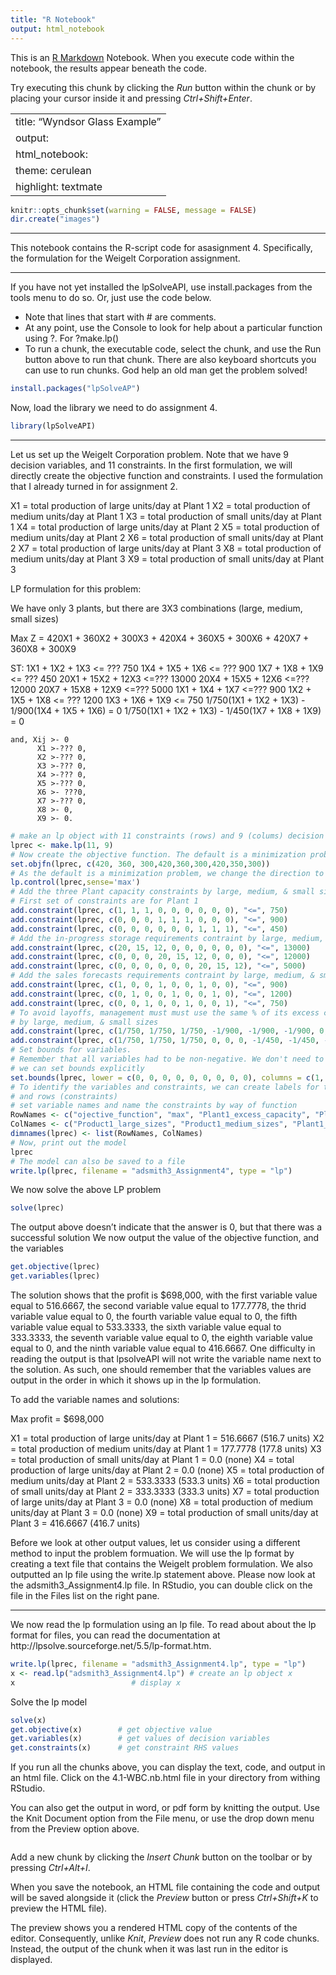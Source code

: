 ---
title: "R Notebook"
output: html_notebook
---

This is an [R Markdown](http://rmarkdown.rstudio.com) Notebook. When you execute code within the notebook, the results appear beneath the code. 

Try executing this chunk by clicking the *Run* button within the chunk or by placing your cursor inside it and pressing *Ctrl+Shift+Enter*. 

---
title: "Wyndsor Glass Example"
output: 
  html_notebook: 
    theme: cerulean
    highlight: textmate
---

```{r setup, include=FALSE}
knitr::opts_chunk$set(warning = FALSE, message = FALSE)
dir.create("images")
```

***

This notebook contains the R-script code for asasignment 4. Specifically, the formulation for the Weigelt Corporation assignment.

***

If you have not yet installed the lpSolveAPI, use install.packages from the tools menu to do so. Or, just use the code below.

* Note that lines that start with # are comments. 
* At any point, use the Console to look for help about a particular function using ?. For ?make.lp() 
* To run a chunk, the executable code, select the chunk, and use the Run button above to run that chunk. There are also keyboard shortcuts you can use to run chunks.
God help an old man get the problem solved!

```{r}
install.packages("lpSolveAP")
```

Now, load the library we need to do assignment 4.
```{r}
library(lpSolveAPI)
```

***
Let us set up the Weigelt Corporation problem. Note that we have 9 decision variables, and 11 constraints.
In the first formulation, we will directly create the objective function and constraints.
I used the formulation that I already turned in for assignment 2.

X1 = total production of large units/day at Plant 1
X2 = total production of medium units/day at Plant 1
X3 = total production of small units/day at Plant 1
X4 = total production of large units/day at Plant 2 
X5 = total production of medium units/day at Plant 2
X6 = total production of small units/day at Plant 2
X7 = total production of large units/day at Plant 3 
X8 = total production of medium units/day at Plant 3
X9 = total production of small units/day at Plant 3

LP formulation for this problem:

We have only 3 plants, but there are 3X3 combinations (large, medium, small sizes)

Max Z = 420X1 + 360X2 + 300X3 + 420X4 + 360X5 + 300X6 + 420X7 + 360X8 + 300X9

ST:
		                        1X1 + 1X2 + 1X3  <= ???  750
                            1X4 + 1X5 + 1X6  <= ???  900
                            1X7 + 1X8 + 1X9  <= ???  450
                            20X1 + 15X2 + 12X3  <=???  13000
                            20X4 + 15X5 + 12X6  <=???  12000
                            20X7 + 15X8 + 12X9  <=???  5000
                            1X1 + 1X4 + 1X7  <=???  900
                            1X2 + 1X5 + 1X8  <= ??? 1200
                            1X3 + 1X6 + 1X9  <=  750
                            1/750(1X1 + 1X2 + 1X3) -  1/900(1X4 + 1X5 + 1X6) = 0
                            1/750(1X1 + 1X2 + 1X3) -  1/450(1X7 + 1X8 + 1X9) = 0

    and, Xij >- 0
          X1 >-??? 0,
          X2 >-??? 0,
          X3 >-??? 0,
          X4 >-??? 0,
          X5 >-??? 0,
          X6 >- ???0, 
          X7 >-??? 0,
          X8 >- 0,
          X9 >- 0.

```{r}
# make an lp object with 11 constraints (rows) and 9 (colums) decision variables
lprec <- make.lp(11, 9)
# Now create the objective function. The default is a minimization problem. 
set.objfn(lprec, c(420, 360, 300,420,360,300,420,350,300))
# As the default is a minimization problem, we change the direction to set maximization
lp.control(lprec,sense='max')
# Add the three Plant capacity constraints by large, medium, & small sizes
# First set of constraints are for Plant 1
add.constraint(lprec, c(1, 1, 1, 0, 0, 0, 0, 0, 0), "<=", 750)
add.constraint(lprec, c(0, 0, 0, 1, 1, 1, 0, 0, 0), "<=", 900)
add.constraint(lprec, c(0, 0, 0, 0, 0, 0, 1, 1, 1), "<=", 450)
# Add the in-progress storage requirements contraint by large, medium, & small sizes
add.constraint(lprec, c(20, 15, 12, 0, 0, 0, 0, 0, 0), "<=", 13000)
add.constraint(lprec, c(0, 0, 0, 20, 15, 12, 0, 0, 0), "<=", 12000)
add.constraint(lprec, c(0, 0, 0, 0, 0, 0, 20, 15, 12), "<=", 5000)
# Add the sales forecasts requirements contraint by large, medium, & small sizes
add.constraint(lprec, c(1, 0, 0, 1, 0, 0, 1, 0, 0), "<=", 900)
add.constraint(lprec, c(0, 1, 0, 0, 1, 0, 0, 1, 0), "<=", 1200)
add.constraint(lprec, c(0, 0, 1, 0, 0, 1, 0, 0, 1), "<=", 750)
# To avoid layoffs, management must must use the same % of its excess capacity
# by large, medium, & small sizes
add.constraint(lprec, c(1/750, 1/750, 1/750, -1/900, -1/900, -1/900, 0, 0, 0), "<=", 0)
add.constraint(lprec, c(1/750, 1/750, 1/750, 0, 0, 0, -1/450, -1/450, -1/450), "<=", 0)
# Set bounds for variables.
# Remember that all variables had to be non-negative. We don't need to to do it here, as that is the default,
# we can set bounds explicitly
set.bounds(lprec, lower = c(0, 0, 0, 0, 0, 0, 0, 0, 0), columns = c(1, 2, 3, 4, 5, 6, 7, 8, 9)) #Not really needed but I will do it anyway.
# To identify the variables and constraints, we can create labels for the columns (variables)
# and rows (constraints)
# set variable names and name the constraints by way of function
RowNames <- c("ojective_function", "max", "Plant1_excess_capacity", "Plant2_excess_capacity", "Plant3_excess_capacity","Plant1_in-progess_storage", "Plant2_in-progress_storage", "Plant3_excess_storage", "Plant1_sales_forecast", "Plant2_sales_forecast", "Plant3_sales_forecast", "Layoff_prevention_Plant1_&_Plant2", "Layoff_prevention_Plant_1_&_Plant3", "non-negativity_constraint", "non-negativity_constraint", "non-negativity_constraint", "non-negativity_constraint", "non-negativity_constraint", "non-negativity_constraint", "non-negativity_constraint", "non-negativity_constraint", "non-negativity_constraint")
ColNames <- c("Product1_large_sizes", "Product1_medium_sizes", "Plant1_small_sizes", "Plant2_large_sizes", "Plant2_medium sizes", "Plant2_small_sizes", "Plant3_large_sizes", "Plant_3_medium_sizes", "Plant3_small_sizes")
dimnames(lprec) <- list(RowNames, ColNames)
# Now, print out the model
lprec
# The model can also be saved to a file
write.lp(lprec, filename = "adsmith3_Assignment4", type = "lp")
```

We now solve the above LP problem
```{r}
solve(lprec)
```

The output above doesn't indicate that the answer is 0, but that there was a successful solution
We now output the value of the objective function, and the variables
```{r}
get.objective(lprec)
get.variables(lprec)
```

The solution shows that the profit is $698,000, with the first variable value equal to 516.6667, the second variable value equal to 177.7778, the thrid variable value equal to 0, the fourth variable value equal to 0, the fifth variable value equal to 533.3333, the sixth variable value equal to 333.3333, the seventh variable value equal to 0, the eighth variable value equal to 0, and the ninth variable value equal to 416.6667.
One difficulty in reading the output is that lpsolveAPI will not write the variable name next to the solution. As such, one should remember that the variables values are output in the order in which it shows up in the lp formulation. 

To add the variable names and solutions:

Max profit = $698,000

X1 = total production of large units/day at Plant 1 = 516.6667 (516.7 units)
X2 = total production of medium units/day at Plant 1 = 177.7778 (177.8 units)
X3 = total production of small units/day at Plant 1 = 0.0 (none)
X4 = total production of large units/day at Plant 2 = 0.0  (none)
X5 = total production of medium units/day at Plant 2 = 533.3333 (533.3 units)
X6 = total production of small units/day at Plant 2 = 333.3333 (333.3 units)
X7 = total production of large units/day at Plant 3  = 0.0 (none)
X8 = total production of medium units/day at Plant 3 = 0.0 (none)
X9 = total production of small units/day at Plant 3 = 416.6667 (416.7 units)






Before we look at other output values, let us consider using a different method to input the problem formuation. We will use the lp format by creating a text file that contains the Weigelt problem formulation. We also outputted an lp file using the write.lp statement above.
Please now look at the adsmith3_Assignment4.lp file. In RStudio, you can double click on the file in the Files list on the right pane.

***

We now read the lp formulation using an lp file. To read about about the lp format for files, you can read the documentation at http://lpsolve.sourceforge.net/5.5/lp-format.htm. 
```{r}
write.lp(lprec, filename = "adsmith3_Assignment4.lp", type = "lp")
x <- read.lp("adsmith3_Assignment4.lp") # create an lp object x
x                          # display x
```

Solve the lp model
```{r}
solve(x)
get.objective(x)        # get objective value
get.variables(x)        # get values of decision variables
get.constraints(x)      # get constraint RHS values
```

If you run all the chunks above, you can display the text, code, and output in an html file. Click on the 4.1-WBC.nb.html file in your directory from withing RStudio.

You can also get the output in word, or pdf form by knitting the output. Use the Knit Document option from the File menu, or use the drop down menu from the Preview option above. 

```{r}

```

Add a new chunk by clicking the *Insert Chunk* button on the toolbar or by pressing *Ctrl+Alt+I*.

When you save the notebook, an HTML file containing the code and output will be saved alongside it (click the *Preview* button or press *Ctrl+Shift+K* to preview the HTML file).

The preview shows you a rendered HTML copy of the contents of the editor. Consequently, unlike *Knit*, *Preview* does not run any R code chunks. Instead, the output of the chunk when it was last run in the editor is displayed.

